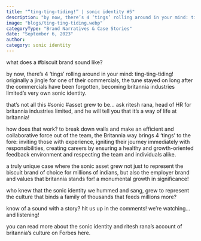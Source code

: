 ```yaml
---
title: "“ting-ting-tiding!” | sonic identity #5"
description: "by now, there’s 4 ‘tings’ rolling around in your mind: ting-ting-tiding! originally a jingle for one of their commercials, the tune stayed on long after the commercials have been forgotten, becoming britannia industries limited’s very own sonic identity."
image: "blogs/ting-ting-tiding.webp"
categoryType: "Brand Narratives & Case Stories"
date: "September 6, 2023"
author:
category: sonic identity
---
```


what does a #biscuit brand sound like?

by now, there’s 4 ‘tings’ rolling around in your mind: ting-ting-tiding! originally a jingle for one of their commercials, the tune stayed on long after the commercials have been forgotten, becoming britannia industries limited’s very own sonic identity.

that’s not all this #sonic #asset grew to be… ask ritesh rana, head of HR for britannia industries limited, and he will tell you that it’s a way of life at britannia!

how does that work? to break down walls and make an efficient and collaborative force out of the team, the Britannia way brings 4 ‘tings’ to the fore: inviting those with experience, igniting their journey immediately with responsibilities, creating careers by ensuring a healthy and growth-oriented feedback environment and respecting the team and individuals alike.

a truly unique case where the sonic asset grew not just to represent the biscuit brand of choice for millions of indians, but also the employer brand and values that britannia stands for! a monumental growth in significance!

who knew that the sonic identity we hummed and sang, grew to represent the culture that binds a family of thousands that feeds millions more?

know of a sound with a story? hit us up in the comments! we’re watching… and listening!

you can read more about the sonic identity and ritesh rana’s account of britannia’s culture on Forbes here.
